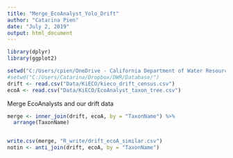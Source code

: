 ```yaml
---
title: "Merge_EcoAnalyst_Yolo_Drift"
author: "Catarina Pien"
date: "July 2, 2019"
output: html_document
---
```


```r
library(dplyr)
library(ggplot2)

setwd("C:/Users/cpien/OneDrive - California Department of Water Resources/Work/Database/R_code/")
#setwd("C:/Users/Catarina/Dropbox/DWR/Database/")
drift <- read.csv("Data/KiECO/kieco_drift_census.csv")
ecoA <- read.csv("Data/KiECO/EcoAnalyst_taxon_tree.csv")
```

Merge EcoAnalysts and our drift data

```r
merge <- inner_join(drift, ecoA, by = "TaxonName") %>%
  arrange(TaxonName)


write.csv(merge, "R_write/drift_ecoA_similar.csv")
notin <- anti_join(drift, ecoA, by = "TaxonName")
```
